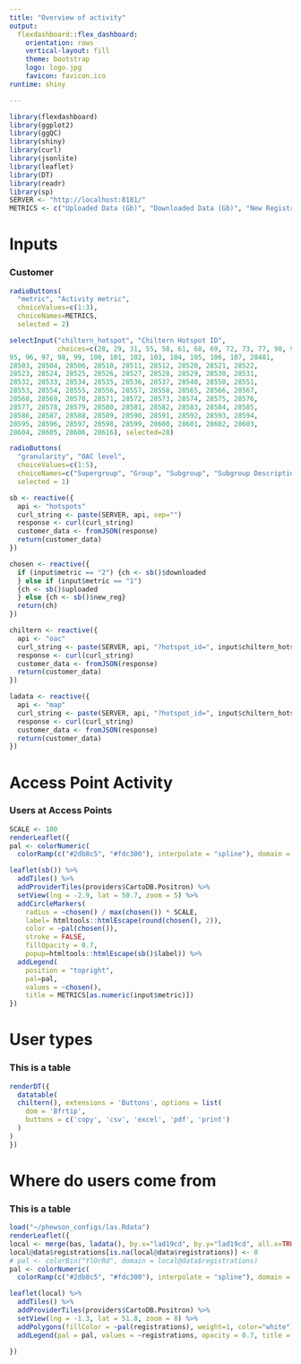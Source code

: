```yaml
---
title: "Overview of activity"
output: 
  flexdashboard::flex_dashboard:
    orientation: rows
    vertical-layout: fill
    theme: bootstrap
    logo: logo.jpg
    favicon: favicon.ico
runtime: shiny

---
```

<style>                     
.navbar {
  background-color:#2db8c5;
  border-color:black;
}
.navbar-brand {
color:black!important;
}
.section.sidebar {
  background-color: #2db8c5;
}
</style>

```r
library(flexdashboard)
library(ggplot2)
library(ggQC)
library(shiny)
library(curl)
library(jsonlite)
library(leaflet)
library(DT)
library(readr)
library(sp)
SERVER <- "http://localhost:8181/"
METRICS <- c("Uploaded Data (Gb)", "Downloaded Data (Gb)", "New Registrations")
```

Inputs {.sidebar data-width=160} 
======================================================

### Customer

```r
radioButtons(
  "metric", "Activity metric", 
  choiceValues=c(1:3), 
  choiceNames=METRICS,
  selected = 2)
```

```r
selectInput("chiltern_hotspot", "Chiltern Hotspot ID", 
            choices=c(28, 29, 31, 55, 58, 61, 68, 69, 72, 73, 77, 90, 91, 93, 94, 
95, 96, 97, 98, 99, 100, 101, 102, 103, 104, 105, 106, 107, 28481, 
28503, 28504, 28506, 28510, 28511, 28512, 28520, 28521, 28522, 
28523, 28524, 28525, 28526, 28527, 28528, 28529, 28530, 28531, 
28532, 28533, 28534, 28535, 28536, 28537, 28540, 28550, 28551, 
28553, 28554, 28555, 28556, 28557, 28558, 28565, 28566, 28567, 
28568, 28569, 28570, 28571, 28572, 28573, 28574, 28575, 28576, 
28577, 28578, 28579, 28580, 28581, 28582, 28583, 28584, 28585, 
28586, 28587, 28588, 28589, 28590, 28591, 28592, 28593, 28594, 
28595, 28596, 28597, 28598, 28599, 28600, 28601, 28602, 28603, 
28604, 28605, 28606, 28616), selected=28)
```

```r
radioButtons(
  "granularity", "OAC level", 
  choiceValues=c(1:5), 
  choiceNames=c("Supergroup", "Group", "Subgroup", "Subgroup Description", "Subgroup Top 10 Names"),
  selected = 1)
```

```r
sb <- reactive({
  api <- "hotspots"
  curl_string <- paste(SERVER, api, sep="")
  response <- curl(curl_string)
  customer_data <- fromJSON(response)
  return(customer_data)
})

chosen <- reactive({
  if (input$metric == "2") {ch <- sb()$downloaded
  } else if (input$metric == "1") 
  {ch <- sb()$uploaded
  } else {ch <- sb()$new_reg}
  return(ch)
})

chiltern <- reactive({
  api <- "oac"
  curl_string <- paste(SERVER, api, "?hotspot_id=", input$chiltern_hotspot, "&granularity=", input$granularity, sep="")
  response <- curl(curl_string)
  customer_data <- fromJSON(response)
  return(customer_data)
})

ladata <- reactive({
  api <- "map"
  curl_string <- paste(SERVER, api, "?hotspot_id=", input$chiltern_hotspot, sep="")
  response <- curl(curl_string)
  customer_data <- fromJSON(response)
  return(customer_data)
})

```



Access Point Activity {data-orientation=rows}
=====================================  

### Users at Access Points

```r
SCALE <- 100
renderLeaflet({
pal <- colorNumeric(
  colorRamp(c("#2db8c5", "#fdc300"), interpolate = "spline"), domain = c(0, max(chosen())))

leaflet(sb()) %>% 
  addTiles() %>% 
  addProviderTiles(providers$CartoDB.Positron) %>% 
  setView(lng = -2.9, lat = 50.7, zoom = 5) %>%
  addCircleMarkers(
    radius = ~chosen() / max(chosen()) * SCALE,
    label= htmltools::htmlEscape(round(chosen(), 2)),
    color = ~pal(chosen()),
    stroke = FALSE, 
    fillOpacity = 0.7, 
    popup=htmltools::htmlEscape(sb()$label)) %>%
  addLegend(
    position = "topright",
    pal=pal,
    values = ~chosen(),
    title = METRICS[as.numeric(input$metric)])
})
```


User types
======================================================
  
### This is a table
  
```r
renderDT({
  datatable(
  chiltern(), extensions = 'Buttons', options = list(
    dom = 'Bfrtip',
    buttons = c('copy', 'csv', 'excel', 'pdf', 'print')
  )
)
})
```



Where do users come from
======================================================
  
### This is a table
  
```r
load("~/phewson_configs/las.Rdata")
renderLeaflet({
local <- merge(bas, ladata(), by.x="lad19cd", by.y="lad19cd", all.x=TRUE)
local@data$registrations[is.na(local@data$registrations)] <- 0
# pal <- colorBin("YlOrRd", domain = local@data$registrations)
pal <- colorNumeric(
  colorRamp(c("#2db8c5", "#fdc300"), interpolate = "spline"), domain = c(0, local@data$registrations))

leaflet(local) %>% 
  addTiles() %>% 
  addProviderTiles(providers$CartoDB.Positron) %>% 
  setView(lng = -1.3, lat = 51.8, zoom = 8) %>% 
  addPolygons(fillColor = ~pal(registrations), weight=1, color="white") %>% 
  addLegend(pal = pal, values = ~registrations, opacity = 0.7, title = NULL, position = "bottomright")

})
```
